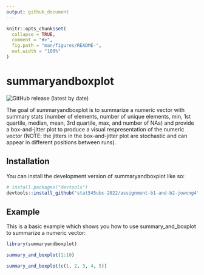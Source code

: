 ```yaml
---
output: github_document
---
```


<!-- README.md is generated from README.Rmd. Please edit that file -->

```r
knitr::opts_chunk$set(
  collapse = TRUE,
  comment = "#>",
  fig.path = "man/figures/README-",
  out.width = "100%"
)
```

# summaryandboxplot

<!-- badges: start -->
![GitHub release (latest by date)](https://img.shields.io/github/v/release/stat545ubc-2022/assignment-b1-and-b2-jowong4)
<!-- badges: end -->

The goal of summaryandboxplot is to summarize a numeric vector with summary stats (number of elements, number of unique elements, min, 1st quartile, median, mean, 3rd quartile, max, and number of NAs) and provide a box-and-jitter plot to produce a visual respresentation of the numeric vector (NOTE: the jitters in the box-and-jitter plot are stochastic and can appear in different positions between runs).

## Installation

You can install the development version of summaryandboxplot like so:

``` r
# install.packages("devtools")
devtools::install_github("stat545ubc-2022/assignment-b1-and-b2-jowong4", ref = "0.1.0")
```

## Example

This is a basic example which shows you how to use summary_and_boxplot to summarize a numeric vector:

```r
library(summaryandboxplot)

summary_and_boxplot(1:10)

summary_and_boxplot(c(1, 2, 3, 4, 5))
```


